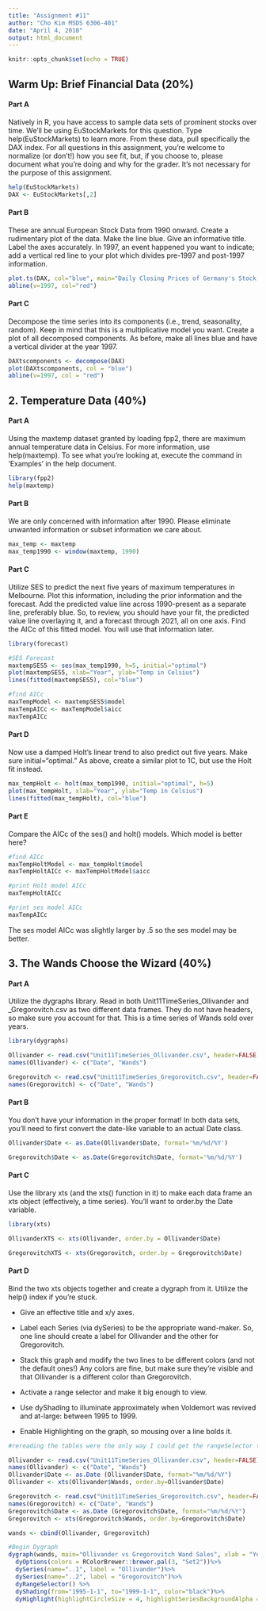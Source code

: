 ```yaml
---
title: "Assignment #11"
author: "Cho Kim MSDS 6306-401"
date: "April 4, 2018"
output: html_document
---
```


```r
knitr::opts_chunk$set(echo = TRUE)
```

## Warm Up: Brief Financial Data (20%)

#### Part A

Natively in R, you have access to sample data sets of prominent stocks over time.
We'll be using EuStockMarkets for this question. Type help(EuStockMarkets) to learn
more. From these data, pull specifically the DAX index. For all questions in this
assignment, you're welcome to normalize (or don't!) how you see fit, but, if you
choose to, please document what you're doing and why for the grader. It's not
necessary for the purpose of this assignment.

```r
help(EuStockMarkets)
DAX <- EuStockMarkets[,2]
```

#### Part B

These are annual European Stock Data from 1990 onward. Create a rudimentary plot
of the data. Make the line blue. Give an informative title. Label the axes accurately.
In 1997, an event happened you want to indicate; add a vertical red line to your plot
which divides pre-1997 and post-1997 information.

```r
plot.ts(DAX, col="blue", main="Daily Closing Prices of Germany's Stock Indices (DAX) 1991-1998", ylab="Closing Price", xlab = "Year")
abline(v=1997, col="red")
```

#### Part C

Decompose the time series into its components (i.e., trend, seasonality, random). Keep
in mind that this is a multiplicative model you want. Create a plot of all decomposed
components. As before, make all lines blue and have a vertical divider at the year
1997.

```r
DAXtscomponents <- decompose(DAX)
plot(DAXtscomponents, col = "blue")
abline(v=1997, col = "red")
```

## 2. Temperature Data (40%)

#### Part A

Using the maxtemp dataset granted by loading fpp2, there are maximum annual
temperature data in Celsius. For more information, use help(maxtemp). To see what
you're looking at, execute the command in 'Examples' in the help document.

```r

library(fpp2)
help(maxtemp)

```

#### Part B

We are only concerned with information after 1990. Please eliminate unwanted
information or subset information we care about.

```r

max_temp <- maxtemp
max_temp1990 <- window(maxtemp, 1990) 

```

#### Part C

Utilize SES to predict the next five years of maximum temperatures in Melbourne.
Plot this information, including the prior information and the forecast. Add the
predicted value line across 1990-present as a separate line, preferably blue. So, to
review, you should have your fit, the predicted value line overlaying it, and a forecast
through 2021, all on one axis. Find the AICc of this fitted model. You will use that
information later.

```r
library(forecast)

#SES Forecast
maxtempSES5 <- ses(max_temp1990, h=5, initial="optimal")
plot(maxtempSES5, xlab="Year", ylab="Temp in Celsius")
lines(fitted(maxtempSES5), col="blue")

#find AICc
maxTempModel <- maxtempSES5$model
maxTempAICc <- maxTempModel$aicc
maxTempAICc
```

#### Part D

Now use a damped Holt's linear trend to also predict out five years. Make sure
initial="optimal." As above, create a similar plot to 1C, but use the Holt fit instead.

```r
max_tempHolt <- holt(max_temp1990, initial="optimal", h=5)
plot(max_tempHolt, xlab="Year", ylab="Temp in Celsius")
lines(fitted(max_tempHolt), col="blue")
```

#### Part E

Compare the AICc of the ses() and holt() models. Which model is better here?

```r

#find AICc
maxTempHoltModel <- max_tempHolt$model
maxTempHoltAICc <- maxTempHoltModel$aicc

#print Holt model AICc
maxTempHoltAICc

#print ses model AICc
maxTempAICc 

```

The ses model AICc was slightly larger by .5 so the ses model may be better.

## 3. The Wands Choose the Wizard (40%)

#### Part A

Utilize the dygraphs library. Read in both Unit11TimeSeries_Ollivander and
_Gregorovitch.csv as two different data frames. They do not have headers, so make
sure you account for that. This is a time series of Wands sold over years.

```r
library(dygraphs)

Ollivander <- read.csv("Unit11TimeSeries_Ollivander.csv", header=FALSE, sep=",")
names(Ollivander) <- c("Date", "Wands")

Gregorovitch <- read.csv("Unit11TimeSeries_Gregorovitch.csv", header=FALSE, sep=",")
names(Gregorovitch) <- c("Date", "Wands")
```
#### Part B

You don't have your information in the proper format! In both data sets, you'll need to
first convert the date-like variable to an actual Date class.

```r
Ollivander$Date <- as.Date(Ollivander$Date, format='%m/%d/%Y')

Gregorovitch$Date <- as.Date(Gregorovitch$Date, format='%m/%d/%Y')

```

#### Part C

Use the library xts (and the xts() function in it) to make each data frame an xts object
(effectively, a time series). You'll want to order.by the Date variable.

```r
library(xts)

OllivanderXTS <- xts(Ollivander, order.by = Ollivander$Date)

GregorovitchXTS <- xts(Gregorovitch, order.by = Gregorovitch$Date)
```

#### Part D

Bind the two xts objects together and create a dygraph from it. Utilize the help() index
if you're stuck.

* Give an effective title and x/y axes.

* Label each Series (via dySeries) to be the appropriate wand-maker. So, one
line should create a label for Ollivander and the other for Gregorovitch.

* Stack this graph and modify the two lines to be different colors (and not the
default ones!) Any colors are fine, but make sure they're visible and that
Ollivander is a different color than Gregorovitch.

* Activate a range selector and make it big enough to view.

* Use dyShading to illuminate approximately when Voldemort was revived
and at-large: between 1995 to 1999.

* Enable Highlighting on the graph, so mousing over a line bolds it.

```r
#rereading the tables were the only way I could get the rangeSelector to work properly.

Ollivander <- read.csv("Unit11TimeSeries_Ollivander.csv", header=FALSE)
names(Ollivander) <- c("Date", "Wands")
Ollivander$Date <- as.Date (Ollivander$Date, format="%m/%d/%Y")
Ollivander <- xts(Ollivander$Wands, order.by=Ollivander$Date)

Gregorovitch <- read.csv("Unit11TimeSeries_Gregorovitch.csv", header=FALSE, sep=",")
names(Gregorovitch) <- c("Date", "Wands")
Gregorovitch$Date <- as.Date (Gregorovitch$Date, format="%m/%d/%Y")
Gregorovitch <- xts(Gregorovitch$Wands, order.by=Gregorovitch$Date)

wands <- cbind(Ollivander, Gregorovitch)

#Begin Dygraph
dygraph(wands, main="Ollivander vs Gregorovitch Wand Sales", xlab = "Year", ylab = "# of Wands") %>%
  dyOptions(colors = RColorBrewer::brewer.pal(3, "Set2"))%>%
  dySeries(name="..1", label = "Ollivander")%>%
  dySeries(name="..2", label = "Gregorovitch")%>%
  dyRangeSelector() %>%
  dyShading(from="1995-1-1", to="1999-1-1", color="black")%>%
  dyHighlight(highlightCircleSize = 4, highlightSeriesBackgroundAlpha = .2, hideOnMouseOut = FALSE)

```